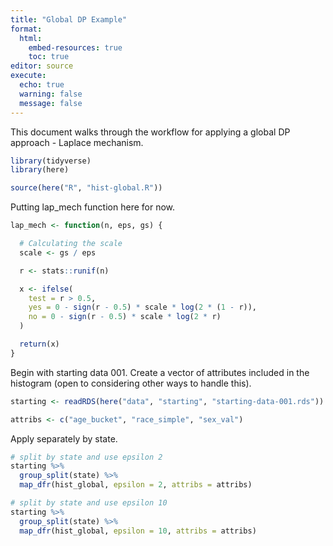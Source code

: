 ```yaml
---
title: "Global DP Example"
format: 
  html:
    embed-resources: true
    toc: true
editor: source
execute:
  echo: true
  warning: false
  message: false
---
```


This document walks through the workflow for applying a global DP approach - Laplace mechanism.

```r
library(tidyverse)
library(here)

source(here("R", "hist-global.R"))
```

Putting lap_mech function here for now.

```r
lap_mech <- function(n, eps, gs) {

  # Calculating the scale
  scale <- gs / eps

  r <- stats::runif(n)

  x <- ifelse(
    test = r > 0.5,
    yes = 0 - sign(r - 0.5) * scale * log(2 * (1 - r)),
    no = 0 - sign(r - 0.5) * scale * log(2 * r)
  )

  return(x)
}
```

Begin with starting data 001. Create a vector of attributes included in the histogram (open to considering other ways to handle this).

```r
starting <- readRDS(here("data", "starting", "starting-data-001.rds"))

attribs <- c("age_bucket", "race_simple", "sex_val")
```

Apply separately by state.

```r
# split by state and use epsilon 2
starting %>%
  group_split(state) %>%
  map_dfr(hist_global, epsilon = 2, attribs = attribs)

# split by state and use epsilon 10
starting %>%
  group_split(state) %>%
  map_dfr(hist_global, epsilon = 10, attribs = attribs)
```
